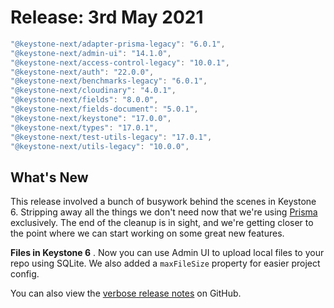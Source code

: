 
# Release: 3rd May 2021

```typescript
"@keystone-next/adapter-prisma-legacy": "6.0.1",
"@keystone-next/admin-ui": "14.1.0",
"@keystone-next/access-control-legacy": "10.0.1",
"@keystone-next/auth": "22.0.0",
"@keystone-next/benchmarks-legacy": "6.0.1",
"@keystone-next/cloudinary": "4.0.1",
"@keystone-next/fields": "8.0.0",
"@keystone-next/fields-document": "5.0.1",
"@keystone-next/keystone": "17.0.0",
"@keystone-next/types": "17.0.1",
"@keystone-next/test-utils-legacy": "17.0.1",
"@keystone-next/utils-legacy": "10.0.0",
```

## What's New

This release involved a bunch of busywork behind the scenes in Keystone 6. Stripping away all the things we don't need now that we're using [Prisma](https://www.prisma.io/) exclusively. The end of the cleanup is in sight, and we're getting closer to the point where we can start working on some great new features.

**Files in Keystone 6** <Emoji symbol="📁" alt="File folder"/>. Now you can use Admin UI to upload local files to your repo using SQLite. We also added a `maxFileSize` property for easier project config.

You can also view the [verbose release notes](https://github.com/keystonejs/keystone/releases/tag/2021-05-03) on GitHub.

